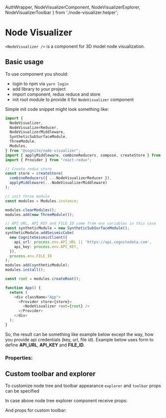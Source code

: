   AuthWrapper,
  NodeVisualizerComponent,
  NodeVisualizerExplorer,
  NodeVisualizerToolbar
} from './node-visualizer.helper';

<Meta title="Node-visualizer/Use-cases" />

# Node Visualizer

`<NodeVisualizer />` is a component for 3D model node visualization.

## Basic usage

To use component you should:
- login to npm via `yarn login`
- add library to your project
- import component, redux reduce and store
- init root module to provide it for `NodeVisualizer` component

Simple init code snippet might look something like:

```typescript tsx
import {
  NodeVisualizer,
  NodeVisualizerReducer,
  NodeVisualizerMiddleware,
  SyntheticSubSurfaceModule,
  ThreeModule,
  Modules,
} from "@cognite/node-visualizer";
import { applyMiddleware, combineReducers, compose, createStore } from "redux";
import { Provider } from "react-redux";

// Create redux store
const store = createStore(
  combineReducers({ ...NodeVisualizerReducer }),
  applyMiddleware(...NodeVisualizerMiddleware)
);

// init three module
const modules = Modules.instance;

modules.clearModules();
modules.add(new ThreeModule());

// API_URL, API_KEY and FILE_ID come from env variables in this case
const syntheticModule = new SyntheticSubSurfaceModule();
syntheticModule.addSeismicCube(
  new CogniteSeismicClient({
    api_url: process.env.API_URL || 'https://api.cognitedata.com',
    api_key: process.env.API_KEY,
  }),
  process.env.FILE_ID
);
modules.add(syntheticModule);
modules.install();

const root = modules.createRoot();

function App() {
  return (
    <div className="App">
      <Provider store={store}>
        <NodeVisualizer root={root} />
      </Provider>
    </div>
  );
}
```

So, the result can be something like example below except the way, how you provide api credentials (key, url, file id).
Example below uses form to define **API_URL**, **API_KEY** and **FILE_ID**.

<Story name="Basic">
  <AuthWrapper />
</Story>

### Properties:
<ArgsTable of={NodeVisualizerComponent} />

## Custom toolbar and explorer

To customize node tree and toolbar appearance `explorer` and `toolbar` props can be specified

<Story name="Custom explorer and toolbar">
  <AuthWrapper explorer={Explorer} toolbar={Toolbar} />
</Story>

In case above node tree explorer component receive props:
<ArgsTable of={NodeVisualizerExplorer} />

And props for custom toolbar:
<ArgsTable of={NodeVisualizerToolbar} />



